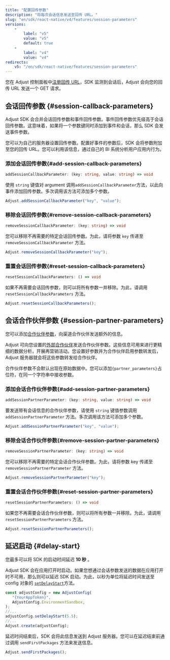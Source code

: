 ```yaml
---
title: "配置回传参数"
description: "将每次会话信息发送至回传 URL。"
slug: "en/sdk/react-native/v4/features/session-parameters"
versions: 
    - 
        label: "v5"
        value: "v5"
        default: true
    - 
        label: "v4"
        value: "v4"
redirects: 
    v5: "/en/sdk/react-native/features/session-parameters"
---
```

您在 Adjust 控制面板中[注册回传 URL](https://help.adjust.com/en/article/recommended-placeholders-callbacks)，SDK 监测到会话后，Adjust 会向您的回传 URL 发送一个 GET 请求。

会话回传参数 \{\#session\-callback\-parameters\}
-----------------------------------------------

<callout type="note"> 

Adjust SDK 会合并会话回传参数和事件回传参数。事件回传参数优先级高于会话回传参数。这意味着，如果将一个参数键同时添加到事件和会话，那么 SDK 会发送事件参数。
</Callout> 

您可以为自己的服务器设置回传参数。配置好事件的参数后，SDK 会将参数附加至您的回传 URL。您可以利用该信息，通过自己的 BI 系统分析用户应用内行为。

### 添加会话回传参数\{\#add\-session\-callback\-parameters\}

<codeblock title="方法签名"> 

```ts
addSessionCallbackParameter: (key: string, value: string) => void
```

</CodeBlock> 

使用 `string` 键值对 argument 调用`addSessionCallbackParameter`方法，以此向事件添加回传参数。多次调用该方法可添加多个参数。

```jsx
Adjust.addSessionCallbackParameter("key", "value");
```

### 移除会话回传参数\{\#remove\-session\-callback\-parameters\}

<codeblock title="方法签名"> 

```ts
removeSessionCallbackParameter: (key: string) => void
```

</CodeBlock> 

您可以移除不再需要的特定会话回传参数。为此，请将参数 `key` 传递至 `removeSessionCallbackParameter` 方法。

```jsx
Adjust.removeSessionCallbackParameter("key");
```

### 重置会话回传参数\{\#reset\-session\-callback\-parameters\}

<codeblock title="方法签名"> 

```ts
resetSessionCallbackParameters: () => void
```

</CodeBlock> 

如果不再需要会话回传参数，则可以将所有参数一并移除。为此，请调用 `resetSessionCallbackParameters` 方法。

```jsx
Adjust.resetSessionCallbackParameters();
```

会话合作伙伴参数 \{\#session\-partner\-parameters\}
------------------------------------------------

您可以添加[合作伙伴参数](https://help.adjust.com/en/article/data-sharing-ad-network#map-parameters)，向渠道合作伙伴发送额外的信息。

Adjust 可向您设置的[外部合作伙伴](https://help.adjust.com/en/article/integrated-partners)发送合作伙伴参数。这些信息可用来进行更精细的数据分析，开展再营销活动。您设置好参数并为合作伙伴启用参数转发后，Adjust 服务器就会将这些参数转发给合作伙伴。
<callout type="note"> 

合作伙伴参数不会默认出现在原始数据中。您可以添加`{partner_parameters}`占位符，在同一个字符串中接收参数。
</Callout> 

### 添加会话合作伙伴参数\{\#add\-session\-partner\-parameters\}

<codeblock title="方法签名"> 

```ts
addSessionPartnerParameter: (key: string, value: string) => void
```

</CodeBlock> 

要发送带有会话信息的合作伙伴参数，请使用 `string` 键值参数调用 `addSessionPartnerParameter` 方法。多次调用该方法可添加多个参数。

```jsx
Adjust.addSessionPartnerParameter("key", "value");
```

### 移除会话合作伙伴参数\{\#remove\-session\-partner\-parameters\}

<codeblock title="方法签名"> 

```ts
removeSessionPartnerParameter: (key: string) => void
```

</CodeBlock> 

您可以移除不再需要的特定会话合作伙伴参数。为此，请将参数 key 传递至 `removeSessionPartnerParameter` 方法。

```jsx
Adjust.removeSessionPartnerParameter("key");
```

### 重置会话合作伙伴参数\{\#reset\-session\-partner\-parameters\}

<codeblock title="方法签名"> 

```ts
resetSessionPartnerParameters: () => void
```

</CodeBlock> 

如果您不再需要会话合作伙伴参数，则可以将所有参数一并移除。为此，请调用 `resetSessionPartnerParameters` 方法。

```jsx
Adjust.resetSessionPartnerParameters();
```

延迟启动 \{\#delay\-start\}
---------------------------

<callout type="note"> 

您最多可以将 SDK 的启动时间延迟 **10 秒** 。
</Callout> 

Adjust SDK 会在应用打开时启动。如果您想通过会话参数发送的数据在应用打开时不可用，那么则可以延迟 SDK 启动。为此，以秒为单位将延迟时间发送至 config 对象的 [`setDelayStart`](/en/sdk/react-native/configuration#delay-the-start-of-the-sdk)方法。

```jsx
const adjustConfig = new AdjustConfig(
   "{YourAppToken}",
   AdjustConfig.EnvironmentSandbox,
);
//...
adjustConfig.setDelayStart(5.5);
//...
Adjust.create(adjustConfig);
```

延迟时间结束后，SDK 会将此信息发送到 Adjust 服务器。您可以在延迟结束前通过调用 `sendFirstPackages` 方法来发送信息。

```jsx
Adjust.sendFirstPackages();
```

